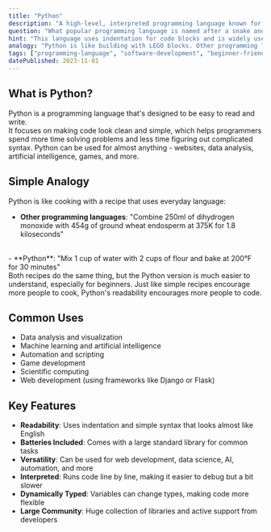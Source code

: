 ```yaml
---
title: "Python"
description: "A high-level, interpreted programming language known for its readability and versatility."
question: "What popular programming language is named after a snake and is known for being easy to read and learn?"
hint: "This language uses indentation for code blocks and is widely used in data science and web development."
analogy: "Python is like building with LEGO blocks. Other programming languages might be like building with specialized construction tools that require training and expertise. With LEGO (Python), the pieces are designed to fit together intuitively, and you can see exactly how they connect. You can build something simple quickly, or create something incredibly complex by combining the blocks. And just like LEGO provides special pieces for specific purposes (wheels, windows, etc.), Python has libraries – collections of pre-built code – that help you easily add advanced features to your projects."
tags: ["programming-language", "software-development", "beginner-friendly", "data-science"]
datePublished: 2023-11-01
---
```


## What is Python?

Python is a programming language that's designed to be easy to read and write.
<br/>
It focuses on making code look clean and simple, which helps programmers spend more time solving problems and less time figuring out complicated syntax. Python can be used for almost anything - websites, data analysis, artificial intelligence, games, and more.

## Simple Analogy

Python is like cooking with a recipe that uses everyday language:
<br/>
- **Other programming languages**: "Combine 250ml of dihydrogen monoxide with 454g of ground wheat endosperm at 375K for 1.8 kiloseconds"
<br/>
- **Python**: "Mix 1 cup of water with 2 cups of flour and bake at 200°F for 30 minutes"
<br/>
Both recipes do the same thing, but the Python version is much easier to understand, especially for beginners. Just like simple recipes encourage more people to cook, Python's readability encourages more people to code.

## Common Uses

- Data analysis and visualization
- Machine learning and artificial intelligence
- Automation and scripting
- Game development
- Scientific computing
- Web development (using frameworks like Django or Flask)

## Key Features

- **Readability**: Uses indentation and simple syntax that looks almost like English
- **Batteries Included**: Comes with a large standard library for common tasks
- **Versatility**: Can be used for web development, data science, AI, automation, and more
- **Interpreted**: Runs code line by line, making it easier to debug but a bit slower
- **Dynamically Typed**: Variables can change types, making code more flexible
- **Large Community**: Huge collection of libraries and active support from developers
